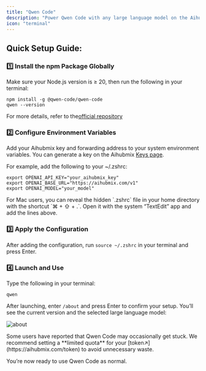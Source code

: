 ```yaml
---
title: "Qwen Code"
description: "Power Qwen Code with any large language model on the Aihubmix platform."
icon: "terminal"
---
```


## Quick Setup Guide:

### 1️⃣ Install the npm Package Globally

Make sure your Node.js version is ≥ 20, then run the following in your terminal:

```shell
npm install -g @qwen-code/qwen-code
qwen --version
```

For more details, refer to the[official repository](https://github.com/QwenLM/qwen-code)

### 2️⃣ Configure Environment Variables

Add your Aihubmix key and forwarding address to your system environment variables. You can generate a key on the Aihubmix [Keys page](https://aihubmix.com/token).

For example, add the following to your ~/.zshrc:

```shell
export OPENAI_API_KEY="your_aihubmix_key"
export OPENAI_BASE_URL="https://aihubmix.com/v1"
export OPENAI_MODEL="your_model"
```

<Tip>
  For Mac users, you can reveal the hidden `.zshrc` file in your home directory with the shortcut `⌘ + ⇧ + .`. Open it with the system “TextEdit” app and add the lines above.
</Tip>

### 3️⃣ Apply the Configuration

After adding the configuration, run ‎`source ~/.zshrc` in your terminal and press Enter.

### 4️⃣ Launch and Use

Type the following in your terminal:

```shell
qwen
```

After launching, enter ‎`/about` and press Enter to confirm your setup. You’ll see the current version and the selected large language model:

![about](../../public/en/Qwen-code-en.png)

<Note>
  Some users have reported that Qwen Code may occasionally get stuck. We recommend setting a **limited quota** for your [token↗](https://aihubmix.com/token) to avoid unnecessary waste.
</Note>

You’re now ready to use Qwen Code as normal.